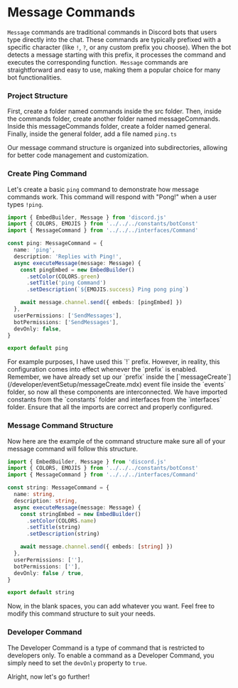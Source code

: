 
# Message Commands

`Message` commands are traditional commands in Discord bots that users type directly into the chat. These commands are typically prefixed with a specific character (like `!`, `?`, or any custom prefix you choose). When the bot detects a message starting with this prefix, it processes the command and executes the corresponding function.` Message` commands are straightforward and easy to use, making them a popular choice for many bot functionalities.

<Steps>

### Project Structure

First, create a folder named commands inside the src folder. Then, inside the commands folder, create another folder named messageCommands. Inside this messageCommands folder, create a folder named general. Finally, inside the general folder, add a file named `ping.ts`

<Callout>
  Our message command structure is organized into subdirectories, allowing for better code
  management and customization.
</Callout>

<FileTree>
  <FileTree.Folder name="src" defaultOpen>
    <FileTree.Folder name="commands" defaultOpen>
      <FileTree.Folder name="messageCommands" defaultOpen>
        <FileTree.Folder name="general" defaultOpen>
          <FileTree.File name="ping.ts" />
        </FileTree.Folder>
      </FileTree.Folder>
    </FileTree.Folder>
  </FileTree.Folder>
</FileTree>

### Create Ping Command

Let's create a basic `ping` command to demonstrate how message commands work. This command will respond with "Pong!" when a user types `!ping`.

```ts copy showLineNumbers filename="src/commands/messageCommands/general/hello.ts"
import { EmbedBuilder, Message } from 'discord.js'
import { COLORS, EMOJIS } from '../../../constants/botConst'
import { MessageCommand } from '../../../interfaces/Command'

const ping: MessageCommand = {
  name: 'ping',
  description: 'Replies with Ping!',
  async executeMessage(message: Message) {
    const pingEmbed = new EmbedBuilder()
      .setColor(COLORS.green)
      .setTitle('ping Command')
      .setDescription(`${EMOJIS.success} Ping pong ping`)

    await message.channel.send({ embeds: [pingEmbed] })
  },
  userPermissions: ['SendMessages'],
  botPermissions: ['SendMessages'],
  devOnly: false,
}

export default ping
```

<Callout type="error">
  For example purposes, I have used this `!` prefix. However, in reality, this configuration comes
  into effect whenever the `prefix` is enabled. Remember, we have already set up our `prefix` inside
  the [`messageCreate`](/developer/eventSetup/messageCreate.mdx) event file inside the `events`
  folder, so now all these components are interconnected. We have imported constants from the
  `constants` folder and interfaces from the `interfaces` folder. Ensure that all the imports are
  correct and properly configured.
</Callout>

### Message Command Structure

Now here are the example of the command structure make sure all of your message command will follow this structure.

```ts copy showLineNumbers filename="src/commands/messageCommands/"
import { EmbedBuilder, Message } from 'discord.js'
import { COLORS, EMOJIS } from '../../../constants/botConst'
import { MessageCommand } from '../../../interfaces/Command'

const string: MessageCommand = {
  name: string,
  description: string,
  async executeMessage(message: Message) {
    const stringEmbed = new EmbedBuilder()
      .setColor(COLORS.name)
      .setTitle(string)
      .setDescription(string)

    await message.channel.send({ embeds: [string] })
  },
  userPermissions: [''],
  botPermissions: [''],
  devOnly: false / true,
}

export default string
```

<Callout type="info">
  Now, in the blank spaces, you can add whatever you want. Feel free to modify this command
  structure to suit your needs.
</Callout>

### Developer Command

The Developer Command is a type of command that is restricted to developers only. To enable a command as a Developer Command, you simply need to set the `devOnly` property to `true`.

</Steps>

Alright, now let's go further!
